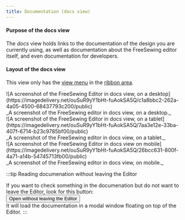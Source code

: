 ```yaml
---
title: Documentation (docs view)
---
```


#### Purpose of the docs view

The _docs_ view holds links to the documentation of the design you are
currently using, as well as documentation about the FreeSewing editor itself,
and even documentation for developers.

#### Layout of the docs view

This view only has the [view menu](#view-menu) in the [ribbon area](#areas).

<Tabs>
  <TabItem value="desktop" label="On Desktop">
    ![A screenshot of the FreeSewing Editor in docs view, on a
    desktop](https://imagedelivery.net/ouSuR9yY1bHt-fuAokSA5Q/c1a8bbc2-262a-4a05-4500-68437793c200/public)
    <div className="tw:text-center">
      _A screenshot of the FreeSewing editor in docs view, on a desktop._
    </div>
  </TabItem>
  <TabItem value="tablet" label="On Tablet">
    ![A screenshot of the FreeSewing Editor in docs view, on a
    tablet](https://imagedelivery.net/ouSuR9yY1bHt-fuAokSA5Q/7aa3e12e-33ba-407f-6714-b23c9785bf00/public)
    <div className="tw:text-center">
      _A screenshot of the FreeSewing editor in docs view, on a tablet._
    </div>
  </TabItem>
  <TabItem value="mobile" label="On Mobile">
    ![A screenshot of the FreeSewing Editor in docs view on
    mobile](https://imagedelivery.net/ouSuR9yY1bHt-fuAokSA5Q/26bcc631-800f-4a71-a14b-54745713fb00/public)
    <div className="tw:text-center">
      _A screenshot of the FreeSewing editor in docs view, on mobile._
    </div>
  </TabItem>
</Tabs>

:::tip Reading documenation without leaving the Editor

If you want to check something in the documenation but do not want to leave the Editor, look for this button:
<br /><button className="tw:daisy-btn tw:daisy-btn-secondary tw:daisy-btn-outline tw:mt-4">Open without leaving the Editor</button>
<br/>It will load the documentation in a modal window floating on top of the Editor.
:::
